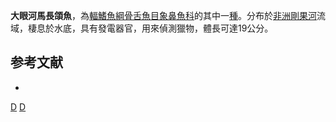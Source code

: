 {{Speciesbox 
| taxon = Hippopotamyrus macrops
| status = LC
| status_system = IUCN3.1
| authority = [[Boulenger|Boulenger]], 1909
| synonyms = *''Cyphomyrus macrops''<br /><small>Boulenger, 1909</small>
*''Marcusenius macrops''<br /><small>Boulenger, 1909</small>
}}

'''大眼河馬長頜魚'''，為[[輻鰭魚綱|輻鰭魚綱]][[骨舌魚目|骨舌魚目]][[象鼻魚科|象鼻魚科]]的其中一[[種|種]]。分布於[[非洲|非洲]][[剛果河|剛果河]]流域，棲息於水底，具有發電器官，用來偵測獵物，體長可達19公分。

==参考文献==
*{{FishBase_species|genus=Hippopotamyrus|species=macrops|year=2012|month=3}}
{{Taxonbar}}

[[Category:1909年描述的鱼类|D]]
[[Category:河馬長頜魚屬|D]]